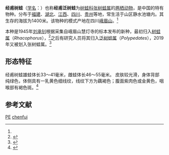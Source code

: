 {{Speciesbox
| name = 经甫树蛙
| status = LC |  status_system = iucn3.1
| status_ref = <ref name=iucn>{{IUCN2010|version=2010.3| assessors = Xie Feng, Liang Gang | year = 2004 |  id = 58941 | title =   Rhacophorus  chenfui |downloaded = 2010-9-16}}</ref>
| image = 
| genus = Zhangixalus
| species = chenfui
| authority = ([[刘承钊|Liu]], 1945)<ref name='id5030'>{{cite web| url =http://www.bioinfo.cn/db05/BjdwSpecies.php?action=view&id=5030| title =经甫泛树蛙| work =《中国动物物种编目数据库》| publisher =中国科学院微生物研究所| author =中国科学院动物研究所| accessdate =2009-04-11| deadurl =yes| archiveurl =https://web.archive.org/web/20160305022600/http://www.bioinfo.cn/db05/BjdwSpecies.php?action=view&id=5030| archivedate =2016-03-05}}</ref>
| synonyms =
*''Rhacophorus chenfui'' (Liu, 1945)
*''Polypedates chenfui'' (Liu, 1945)
}}

'''经甫树蛙'''（[[学名|学名]]：{{lang|la|''Polypedates chenfui''}}）也称'''经甫泛树蛙'''为[[树蛙科|树蛙科]][[张树蛙属|张树蛙属]]的[[两栖动物|两栖动物]]，是中国的特有物种。分布于[[福建|福建]]、[[湖北|湖北]]、[[江西|江西]]、[[四川|四川]]、[[贵州|贵州]]等地，常生活于山区静水池塘内。其生存的海拔为1400米。该物种的模式产地在四川[[峨眉山|峨眉山]]。<ref name='id5030'/>

本种是1945年[[刘承钊|刘承钊]]根据采集自峨眉山慧灯寺的标本发布的新种，最初归入[[树蛙属|树蛙属]]（''Rhacophorus''），<ref>{{cite journal |author1=刘承钊 |title=华西无尾两栖类之新种[J] |journal=华西边疆研究学会杂志 |date=1945 |volume=B编 15 |pages=28–44}}</ref>之后有研究人员将其归入[[泛树蛙属|泛树蛙属]]（''Polypedates''），2019年又被划入张树蛙属。<ref name="Jiang">{{cite journal |author1=Dechun Jiang |author2=Ke Jiang |author3=Jinlong Ren |author4=Jun Wu |coauthors=Jiatang Li |title=Resurrection of the Genus Leptomantis, with Description of a New Genus to the Family Rhacophoridae (Amphibia: Anura) |journal=''Asian Herpetological Research'' |date=2019 |volume=10 |issue=1 |pages=1-12 |doi=10.16373/j.cnki.ahr.180058 |url=http://www.ahr-journal.com/oa/DArticle.aspx?type=view&id=20190101 |accessdate=2021-12-20}}</ref>
==形态特征==
经甫树蛙雄蛙体长33～41毫米，雌蛙体长46～55毫米。 皮肤较光滑，身体背部纯绿色，体侧具有一乳黄色细线纹，线纹下方为藕褐色；腹面紫肉色或金黄色，咽喉部有褐色斑。<ref name=中国两栖类>{{cite web |author1=吴云鹤|title=经甫树蛙|url=http://www.amphibiachina.org/species/491|website=中国两栖类 |accessdate=2021-12-21}}</ref>
== 参考文献 ==
{{reflist}}

{{Wikispecies|Polypedates chenfui}}
{{Taxonbar|from=Q28056369}}

[[Category:IUCN红色名录无危物种|PE]]
[[Category:张树蛙属|chenfui]]


{{amphibian-stub}}
